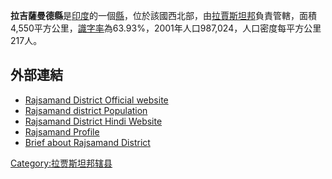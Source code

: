 '''拉吉薩曼德縣'''是[[印度|印度]]的一個[[縣|縣]]，位於該國西北部，由[[拉賈斯坦邦|拉賈斯坦邦]]負責管轄，面積4,550平方公里，[[識字率|識字率]]為63.93%，2001年人口987,024，人口密度每平方公里217人。

==外部連結==
* [https://web.archive.org/web/20090409231231/http://rajsamand.nic.in/ Rajsamand District  Official website]
* [http://ourvillageindia.org/Place.aspx?PID=435233 Rajsamand district Population]
* [https://web.archive.org/web/20191218172459/http://www.rajsamanddistrict.com/ Rajsamand District Hindi Website]
* [https://archive.is/20091120050656/http://www.rajasthanonline.in/Profile/districts/Rajsamand.asp Rajsamand Profile]
* [http://www.indianngos.com/rajsamand/about.asp Brief about Rajsamand District]{{dead link|date=2017年12月 |bot=InternetArchiveBot |fix-attempted=yes }}

{{Rajasthan}}
{{拉贾斯坦邦行政区划小作品}}
[[Category:拉贾斯坦邦辖县|Category:拉贾斯坦邦辖县]]